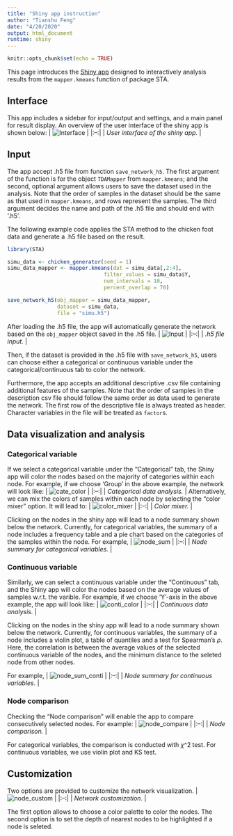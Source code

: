 ```yaml
---
title: "Shiny app instruction"
author: "Tianshu Feng"
date: "4/20/2020"
output: html_document
runtime: shiny
---
```


```r
knitr::opts_chunk$set(echo = TRUE)
```

This page introduces the [Shiny app](https://tianshufeng.github.io/STA/articles/Shiny_app.html) designed to interactively analysis results from the `mapper.kmeans` function of package STA. 

## Interface

This app includes a sidebar for input/output and settings, and a main panel for result display. An overview of the user interface of the shiny app is shown below:
| ![Interface](reference/figures/main_screen.png) | 
|:--:| 
| *User interface of the shiny app.* |

## Input

The app accept .h5 file from function `save_network_h5`. The first argument of the function is for the object `TDAMapper` from `mapper.kmeans`; and the second, optional argument allows users to save the dataset used in the analysis. Note that the order of samples in the dataset should be the same as that used in `mapper.kmeans`, and rows represent the samples. The third argument decides the name and path of the .h5 file and should end with '.h5'.

The following example code applies the STA method to the chicken foot data and generate a .h5 file based on the result.
```r
library(STA)

simu_data <- chicken_generator(seed = 1)
simu_data_mapper <- mapper.kmeans(dat = simu_data[,2:4],
                               filter_values = simu_data$Y,
                               num_intervals = 10,
                               percent_overlap = 70)

save_network_h5(obj_mapper = simu_data_mapper,
                dataset = simu_data,
                file = "simu.h5")
```

After loading the .h5 file, the app will automatically generate the network based on the `obj_mapper` object saved in the .h5 file.
| ![Input](reference/figures/open_h5.png) | 
|:--:| 
| *.h5 file input.* |

Then, if the dataset is provided in the .h5 file with `save_network_h5`, users can choose either a categorical or continuous variable under the categorical/continuous tab to color the network. 

Furthermore, the app accepts an additional descriptive .csv file containing additional features of the samples. Note that the order of samples in the description csv file should follow the same order as data used to generate the network. The first row of the descriptive file is always treated as header. Character variables in the file will be treated as `factor`s.


## Data visualization and analysis

### Categorical variable
If we select a categorical variable under the "Categorical" tab, the Shiny app will color the nodes based on the majority of categories within each node. For example, if we choose 'Group' in the above example, the network will look like:
| ![cate_color](reference/figures/categorical_color.png) | 
|:--:| 
| *Categorical data analysis.* |
Alternatively, we can mix the colors of samples within each node by selecting the "color mixer" option. It will lead to:
| ![color_mixer](reference/figures/color_mixer.png) | 
|:--:| 
| *Color mixer.* |

Clicking on the nodes in the shiny app will lead to a node summary shown below the network. Currently, for categorical variables, the summary of a node includes a frequency table and a pie chart based on the categories of the samples within the node. For example, 
| ![node_sum](reference/figures/Node_summary.png) | 
|:--:| 
| *Node summary for categorical variables.* |


### Continuous variable

Similarly, we can select a continuous variable under the "Continuous" tab, and the Shiny app will color the nodes based on the average values of samples w.r.t. the varible. For example, if we choose 'Y'-axis in the above example, the app will look like:
| ![conti_color](reference/figures/continuous_color.png) | 
|:--:| 
| *Continuous data analysis.* |

Clicking on the nodes in the shiny app will lead to a node summary shown below the network. Currently, for continuous variables, the summary of a node includes a violin plot, a table of quantiles and a test for Spearman's $\rho$. Here, the correlation is between the average values of the selected continuous variable of the nodes, and the minimum distance to the seleted node from other nodes.

For example, 
| ![node_sum_conti](reference/figures/node_summary_continuous.png) | 
|:--:| 
| *Node summary for continuous variables. * |


### Node comparison

Checking the "Node comparison" will enable the app to compare consecutively selected nodes. For example:
| ![node_compare](reference/figures/node_comparison.png) | 
|:--:| 
| *Node comparison. * |

For categorical variables, the comparison is conducted with $\chi$^2 test. For continuous variables, we use violin plot and KS test.

## Customization

Two options are provided to customize the network visualization. 
| ![node_custom](reference/figures/settings.png) | 
|:--:| 
| *Network customization. * |

The first option allows to choose a color palette to color the nodes. The second option is to set the depth of nearest nodes to be highlighted if a node is seleted.
